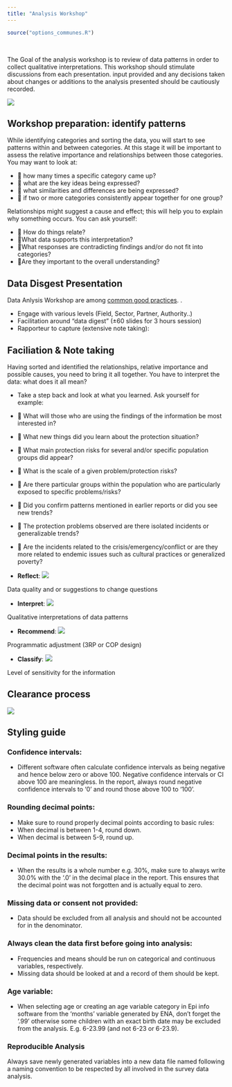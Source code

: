 ```yaml
---
title: "Analysis Workshop"
---
```


```r
source("options_communes.R")
```

<div class="important">
 

The Goal of the analysis workshop is to review of data patterns in order to collect qualitative interpretations. This workshop should stimulate discussions from each presentation. input provided and any decisions taken about changes or additions to the analysis presented should be cautiously recorded.

</div>


![](images/workshop.png)

## Workshop preparation: identify patterns

While identifying categories and sorting the data, you will start to see patterns within and between categories. At this stage it will be important to assess the relative importance and relationships between those categories. You may want to look at: 

 * 	how many times a specific category came up?  
 * 	what are the key ideas being expressed?  
 * 	what similarities and differences are being expressed?  
 * 	if two or more categories consistently appear together for one group?  

Relationships might suggest a cause and effect; this will help you to explain why something occurs. You can ask yourself:  

 *  How do things relate?
 * What data supports this interpretation?
 * What responses are contradicting findings and/or do not fit into categories?
 * Are they important to the overall understanding? 



## Data Disgest Presentation 

Data Anlysis Workshop are among [common good practices](http://jet.jips.org/documents/download/terms-of-reference-for-a-workshop-on-collaborative-analysis-of-the-profiling-findings).
.

 *  Engage with various levels (Field, Sector, Partner, Authority..)
 *  Facilitation around “data digest” (±60 slides for 3 hours session) 
 *  Rapporteur to capture (extensive note taking):

## Faciliation & Note taking

Having sorted and identified the relationships, relative importance and possible causes, you need to bring it all together. You have to interpret the data: what does it all mean? 

 *  Take a step back and look at what you learned. Ask yourself for example:  
 *  	What will those who are using the findings of the information be most interested in?
 *  	What new things did you learn about the protection situation?
 *  	What main protection risks for several and/or specific population groups did appear?
 *  	What is the scale of a given problem/protection risks? 
 *  	Are there particular groups within the population who are particularly exposed to specific problems/risks?
 *  	Did you confirm patterns mentioned in earlier reports or did you see new trends?
 *  	The protection problems observed are there isolated incidents or generalizable trends? 
 *  	Are the incidents related to the crisis/emergency/conflict or are they more related to endemic issues such as cultural practices or generalized poverty?  



 * __Reflect__: ![](images/reflect.png)  
 
Data quality and or suggestions to change questions

 * __Interpret__:  ![](images/interpret.png)  
 
Qualitative interpretations of data patterns 
 
 * __Recommend__: ![](images/recommend.png)  
 
Programmatic adjustment (3RP or COP design)

 * __Classify__:  ![](images/classify.png)  
 
Level of sensitivity for the information


## Clearance process 

![](images/sensitive.png)


## Styling guide

### Confidence intervals:

 * Different software often calculate confidence intervals as being negative and hence below zero or above 100. Negative confidence intervals or CI above 100 are meaningless. In the report, always round negative confidence intervals to ‘0’ and round those above 100 to ‘100’.

 
### Rounding decimal points:

 * Make sure to round properly decimal points according to basic rules:
 *  When decimal is between 1-4, round down.
 *  When decimal is between 5-9, round up.

### Decimal points in the results:

 * When the results is a whole number e.g. 30%, make sure to always write 30.0% with the ‘.0’ in the decimal place in the report. This ensures that the decimal point was not forgotten and is actually equal to zero.

### Missing data or consent not provided:

 * Data should be excluded from all analysis and should not be accounted for in the denominator.


### Always clean the data first before going into analysis:

 * Frequencies and means should be run on categorical and continuous variables, respectively.
 * Missing data should be looked at and a record of them should be kept.

### Age variable:

 * When selecting age or creating an age variable category in Epi info software from the ‘months’ variable generated by ENA, don’t forget the ‘.99’ otherwise some children with an exact birth date may be excluded from the analysis. E.g. 6-23.99 (and not 6-23 or 6-23.9).

### Reproducible Analysis

Always save newly generated variables into a new data file named following a naming convention to be respected by all involved in the survey data analysis.



